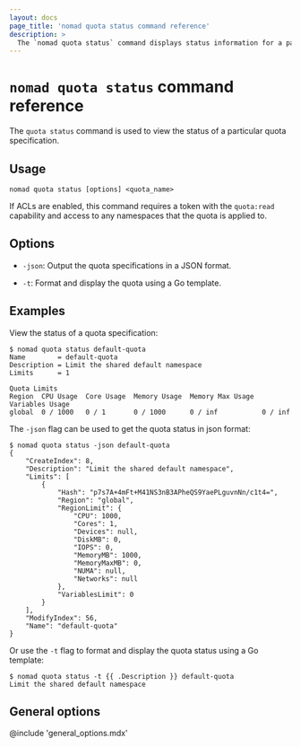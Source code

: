 ```yaml
---
layout: docs
page_title: 'nomad quota status command reference'
description: >
  The `nomad quota status` command displays status information for a particular quota specification in Nomad Enterprise.
---
```


# `nomad quota status` command reference

The `quota status` command is used to view the status of a particular quota
specification.

<EnterpriseAlert product="nomad"/>

## Usage

```plaintext
nomad quota status [options] <quota_name>
```

If ACLs are enabled, this command requires a token with the `quota:read`
capability and access to any namespaces that the quota is applied to.

## Options

- `-json`: Output the quota specifications in a JSON format.

- `-t`: Format and display the quota using a Go template.

## Examples

View the status of a quota specification:

```shell-session
$ nomad quota status default-quota
Name        = default-quota
Description = Limit the shared default namespace
Limits      = 1

Quota Limits
Region  CPU Usage  Core Usage  Memory Usage  Memory Max Usage  Variables Usage
global  0 / 1000   0 / 1       0 / 1000      0 / inf           0 / inf
```

The `-json` flag can be used to get the quota status in json format:

```shell-session
$ nomad quota status -json default-quota
{
    "CreateIndex": 8,
    "Description": "Limit the shared default namespace",
    "Limits": [
        {
            "Hash": "p7s7A+4mFt+M41NS3nB3APheQS9YaePLguvnNn/c1t4=",
            "Region": "global",
            "RegionLimit": {
                "CPU": 1000,
                "Cores": 1,
                "Devices": null,
                "DiskMB": 0,
                "IOPS": 0,
                "MemoryMB": 1000,
                "MemoryMaxMB": 0,
                "NUMA": null,
                "Networks": null
            },
            "VariablesLimit": 0
        }
    ],
    "ModifyIndex": 56,
    "Name": "default-quota"
}
```

Or use the `-t` flag to format and display the quota status using a Go template:

```shell-session
$ nomad quota status -t {{ .Description }} default-quota
Limit the shared default namespace
```

## General options

@include 'general_options.mdx'
